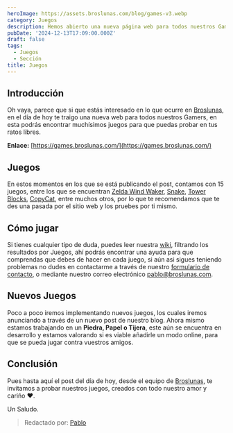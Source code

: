 ```yaml
---
heroImage: https://assets.broslunas.com/blog/games-v3.webp
category: Juegos
description: Hemos abierto una nueva página web para todos nuestros Gamers
pubDate: '2024-12-13T17:09:00.000Z'
draft: false
tags:
  - Juegos
  - Sección
title: Juegos
---
```

## Introducción
Oh vaya, parece que si que estás interesado en lo que ocurre en [Broslunas](https://broslunas.com), en el día de hoy te traigo una nueva web para todos nuestros Gamers, en esta podrás encontrar muchísimos juegos para que puedas probar en tus ratos libres.

**Enlace:** [https://games.broslunas.com/](https://games.broslunas.com/)

## Juegos
En estos momentos en los que se está publicando el post, contamos con 15 juegos, entre los que se encuentran [Zelda Wind Waker](https://zelda.broslunas.com), [Snake](https://games.broslunas.com/01-snake/), [Tower Blocks](https://games.broslunas.com/11-towerblocks), [CopyCat](https://games.broslunas.com/09-copycat/), entre muchos otros, por lo que te recomendamos que te des una pasada por el sitio web y los pruebes por ti mismo.

## Cómo jugar
Si tienes cualquier tipo de duda, puedes leer nuestra [wiki](https://broslunas.com/wiki/), filtrando los resultados por Juegos, ahí podrás encontrar una ayuda para que comprendas que debes de hacer en cada juego, si aún asi sigues teniendo problemas no dudes en contactarme a través de nuestro [formulario de contacto](https://broslunas.com/contacto/), o mediante nuestro correo electrónico [pablo@broslunas.com](mailto:pablo@broslunas.com).

## Nuevos Juegos
Poco a poco iremos implementando nuevos juegos, los cuales iremos anunciando a través de un nuevo post de nuestro blog. Ahora mismo estamos trabajando en un **Piedra, Papel o Tijera**, este aún se encuentra en desarrollo y estamos valorando si es viable añadirle un modo online, para que se pueda jugar contra vuestros amigos.

## Conclusión
Pues hasta aquí el post del día de hoy, desde el equipo de [Broslunas](https://broslunas.com), te invitamos a probar nuestros juegos, creados con todo nuestro amor y cariño ❤️.

Un Saludo.

> Redactado por: [Pablo](mailto:pablo@broslunas.com)